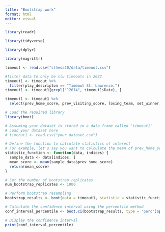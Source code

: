 ```yaml
---
title: "Bootstrap work"
format: html
editor: visual
---
```


```r
library(readr)

library(tidyverse)

library(dplyr)

library(magrittr)

timeout <- read.csv("slhess20/data/timeout.csv")
```
```r
#filter data to only be slu timeouts in 2022
timeout1 <- timeout %>% 
  filter(play_descripton == "Timeout St. Lawrence.") 
timeout1 <- timeout1[grepl("^2014", timeout1$Date), ]

timeout1 <- timeout1 %>% 
  select(prev_home_score, prev_visiting_score, losing_team, set_winner, losing_team_wins)
```

```r
# Load the required library
library(boot)

# Assuming your dataset is stored in a data frame called 'timeout1'
# Load your dataset here
# timeout1 <- read.csv("your_dataset.csv")

# Define the function to calculate statistics of interest
# For example, let's say you want to calculate the mean of prev_home_score
statistic_function <- function(data, indices) {
  sample_data <- data[indices, ]
  mean_score <- mean(sample_data$prev_home_score)
  return(mean_score)
}

# Set the number of bootstrap replicates
num_bootstrap_replicates <- 1000

# Perform bootstrap resampling
bootstrap_results <- boot(data = timeout1, statistic = statistic_function, R = num_bootstrap_replicates)

# Calculate the confidence interval using the percentile method
conf_interval_percentile <- boot.ci(bootstrap_results, type = "perc")$percent

# Display the confidence interval
print(conf_interval_percentile)


```
